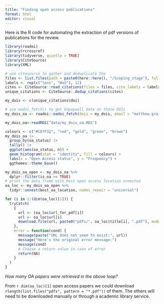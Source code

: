 ```yaml
---
title: "Finding open access publications"
format: html
editor: visual
---
```


Here is the R code for automating the extraction of pdf versions of publications for the review.

```r
library(roadoi)
library(rcrossref)
library(tidyverse, quietly = TRUE)
library(CiteSource)
library(XML)
```

```r
# use citesource to gather and deduplicate the
files <- list.files(path = paste0(here::here(), "/Scoping_stage"), full.names = TRUE)
labels <- rep(c("lens", "WoS"), 12)
cites <- CiteSource::read_citations(files = files, cite_labels = labels)
unique_citations <- CiteSource::dedup_citations(cites)
```

```r
my_dois <- c(unique_citations$doi)

```

```r
# use oadoi_fetch() to get Unpaywall data on those DOIs
my_dois_oa <- roadoi::oadoi_fetch(dois = my_dois, email = "matthew.grainger@nina.no")

```

```r
my_dois_oa<-readRDS("data/my_dois_oa.RDS")
```

```r
colours <- c("#CD7F32", "red", "gold", "green", "brown")
my_dois_oa |>
  group_by(oa_status) |>
  tally() |>
  ggplot(aes(oa_status, n)) +
  geom_histogram(stat = "identity", fill = colours) +
  labs(x = "Open Access status", y = "Frequency") +
  ggthemes::theme_base()

```

```r
my_dois_oa_open <- my_dois_oa %>%
  dplyr::filter(is_oa == TRUE)
# print the data frame with best open access location unnested
oa_loc <- my_dois_oa_open %>%
  tidyr::unnest(best_oa_location, names_repair = "universal")
```

```r
for (i in 1:(dim(oa_loc)[1])) {
  tryCatch(
    {
      url <- (oa_loc$url_for_pdf[i])
      url <- oa_loc$url[i]
      download.file(url, paste0("pdfs/", oa_loc$title[i], ".pdf"), mode = "wb")
    },
    error = function(cond) {
      message(paste("URL does not seem to exist:", url))
      message("Here's the original error message:")
      message(cond)
      # Choose a return value in case of error
      return(NA)
    }
  )
}

```

*How many OA papers were retrieved in the above loop?*

From `r dim(oa_loc)[1]` open access papers we could download `rlength(list.files("pdfs", pattern = "*.pdf"))` of them. The others will need to be downloaded manually or through a academic library service.
